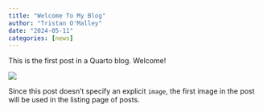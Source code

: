 ```yaml
---
title: "Welcome To My Blog"
author: "Tristan O'Malley"
date: "2024-05-11"
categories: [news]
---
```


This is the first post in a Quarto blog. Welcome!

![](thumbnail.jpg)

Since this post doesn't specify an explicit `image`, the first image in the post will be used in the listing page of posts.
